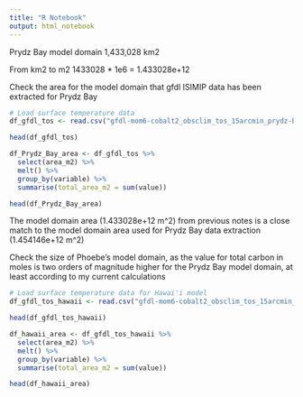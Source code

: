 ```yaml
---
title: "R Notebook"
output: html_notebook
---
```


Prydz Bay model domain 1,433,028 km2

From km2 to m2 1433028 * 1e6 = 1.433028e+12

Check the area for the model domain that gfdl ISIMIP data has been extracted for Prydz Bay

```r
# Load surface temperature data
df_gfdl_tos <- read.csv("gfdl-mom6-cobalt2_obsclim_tos_15arcmin_prydz-bay_monthly_1961_2010.csv") 

head(df_gfdl_tos)
```


```r



df_Prydz_Bay_area <- df_gfdl_tos %>% 
  select(area_m2) %>% 
  melt() %>% 
  group_by(variable) %>% 
  summarise(total_area_m2 = sum(value))

head(df_Prydz_Bay_area)
```
The model domain area (1.433028e+12 m^2) from previous notes is a close match to the model domain area used for Prydz Bay data extraction (1.454146e+12 m^2)

Check the size of Phoebe's model domain, as the value for total carbon in moles is two orders of magnitude higher for the Prydz Bay model domain, at least according to my current calculations

```r
# Load surface temperature data for Hawai'i model
df_gfdl_tos_hawaii <- read.csv("gfdl-mom6-cobalt2_obsclim_tos_15arcmin_hawaiian-longline_monthly_1961_2010.csv") 

head(df_gfdl_tos_hawaii)
```


```r
df_hawaii_area <- df_gfdl_tos_hawaii %>% 
  select(area_m2) %>% 
  melt() %>% 
  group_by(variable) %>% 
  summarise(total_area_m2 = sum(value))

head(df_hawaii_area)
```







